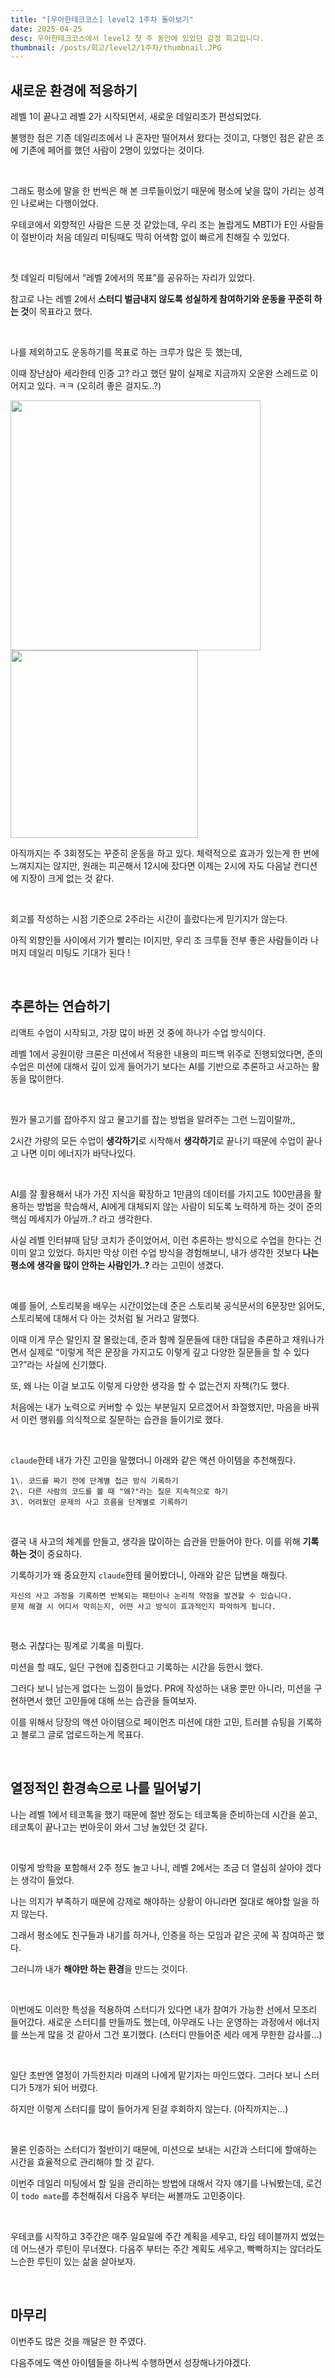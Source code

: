 ```yaml
---
title: "[우아한테크코스] level2 1주차 돌아보기"
date: 2025-04-25
desc: 우아한테크코스에서 level2 첫 주 동안에 있었던 감정 회고입니다.
thumbnail: /posts/회고/level2/1주차/thumbnail.JPG
---
```


## 새로운 환경에 적응하기

레벨 1이 끝나고 레벨 2가 시작되면서, 새로운 데일리조가 편성되었다.

불행한 점은 기존 데일리조에서 나 혼자만 떨어져서 왔다는 것이고, 다행인 점은 같은 조에 기존에 페어를 했던 사람이 2명이 있었다는 것이다.

<br />

그래도 평소에 말을 한 번씩은 해 본 크루들이었기 때문에 평소에 낯을 많이 가리는 성격인 나로써는 다행이었다.

우테코에서 외향적인 사람은 드문 것 같았는데, 우리 조는 놀랍게도 MBTI가 E인 사람들이 절반이라 처음 데일리 미팅때도 딱히 어색함 없이 빠르게 친해질 수 있었다.

<br />

첫 데일리 미팅에서 “레벨 2에서의 목표”를 공유하는 자리가 있었다.

참고로 나는 레벨 2에서 **스터디 벌금내지 않도록 성실하게 참여하기와 운동을 꾸준히 하는 것**이 목표라고 했다.

<br />

나를 제외하고도 운동하기를 목표로 하는 크루가 많은 듯 했는데,

이때 장난삼아 세라한테 인증 고? 라고 했던 말이 실제로 지금까지 오운완 스레드로 이어지고 있다. ㅋㅋ (오히려 좋은 걸지도..?)

<img src="/posts/회고/level2/1주차/1.png" width="400px" />

<br />

<img src="/posts/회고/level2/1주차/2.png" width="300px" />

<br />

아직까지는 주 3회정도는 꾸준히 운동을 하고 있다. 체력적으로 효과가 있는게 한 번에 느껴지지는 않지만, 원래는 피곤해서 12시에 잤다면 이제는 2시에 자도 다음날 컨디션에 지장이 크게 없는 것 같다.

<br />

회고를 작성하는 시점 기준으로 2주라는 시간이 흘렀다는게 믿기지가 않는다.

아직 외향인들 사이에서 기가 빨리는 I이지만, 우리 조 크루들 전부 좋은 사람들이라 나머지 데일리 미팅도 기대가 된다 !

<br />

## 추론하는 연습하기

리액트 수업이 시작되고, 가장 많이 바뀐 것 중에 하나가 수업 방식이다.

레벨 1에서 공원이랑 크론은 미션에서 적용한 내용의 피드백 위주로 진행되었다면, 준의 수업은 미션에 대해서 깊이 있게 들어가기 보다는 AI를 기반으로 추론하고 사고하는 활동을 많이한다.

<br />

뭔가 물고기를 잡아주지 않고 물고기를 잡는 방법을 알려주는 그런 느낌이랄까,,

2시간 가량의 모든 수업이 **생각하기**로 시작해서 **생각하기**로 끝나기 때문에 수업이 끝나고 나면 이미 에너지가 바닥나있다.

<br />

AI를 잘 활용해서 내가 가진 지식을 확장하고 1만큼의 데이터를 가지고도 100만큼을 활용하는 방법을 학습해서, AI에게 대체되지 않는 사람이 되도록 노력하게 하는 것이 준의 핵심 메세지가 아닐까..? 라고 생각한다.

사실 레벨 인터뷰때 담당 코치가 준이었어서, 이런 추론하는 방식으로 수업을 한다는 건 이미 알고 있었다. 하지만 막상 이런 수업 방식을 경험해보니, 내가 생각한 것보다 **나는 평소에 생각을 많이 안하는 사람인가..?** 라는 고민이 생겼다.

<br />

예를 들어, 스토리북을 배우는 시간이었는데 준은 스토리북 공식문서의 6문장만 읽어도, 스토리북에 대해서 다 아는 것처럼 될 거라고 말했다.

이때 이게 무슨 말인지 잘 몰랐는데, 준과 함께 질문들에 대한 대답을 추론하고 채워나가면서 실제로 “이렇게 적은 문장을 가지고도 이렇게 깊고 다양한 질문들을 할 수 있다고?”라는 사실에 신기했다.

또, 왜 나는 이걸 보고도 이렇게 다양한 생각을 할 수 없는건지 자책(?)도 했다.

처음에는 내가 노력으로 커버할 수 있는 부분일지 모르겠어서 좌절했지만, 마음을 바꿔서 이런 행위를 의식적으로 질문하는 습관을 들이기로 했다.

<br />

`claude`한테 내가 가진 고민을 말했더니 아래와 같은 액션 아이템을 추천해줬다.

```
1\. 코드를 짜기 전에 단계별 접근 방식 기록하기
2\. 다른 사람의 코드를 볼 때 "왜?"라는 질문 지속적으로 하기
3\. 어려웠던 문제의 사고 흐름을 단계별로 기록하기
```

<br />

결국 내 사고의 체계를 만들고, 생각을 많이하는 습관을 만들어야 한다. 이를 위해 **기록하는 것**이 중요하다.

기록하기가 왜 중요한지 `claude`한테 물어봤더니, 아래와 같은 답변을 해줬다.

```
자신의 사고 과정을 기록하면 반복되는 패턴이나 논리적 약점을 발견할 수 있습니다.
문제 해결 시 어디서 막히는지, 어떤 사고 방식이 효과적인지 파악하게 됩니다.
```

<br />

평소 귀찮다는 핑계로 기록을 미뤘다.

미션을 할 때도, 일단 구현에 집중한다고 기록하는 시간을 등한시 했다.

그러다 보니 남는게 없다는 느낌이 들었다. PR에 작성하는 내용 뿐만 아니라, 미션을 구현하면서 했던 고민들에 대해 쓰는 습관을 들여보자.

이를 위해서 당장의 액션 아이템으로 페이먼츠 미션에 대한 고민, 트러블 슈팅을 기록하고 블로그 글로 업로드하는게 목표다.

<br />

## 열정적인 환경속으로 나를 밀어넣기

나는 레벨 1에서 테코톡을 했기 때문에 절반 정도는 테코톡을 준비하는데 시간을 쏟고, 테코톡이 끝나고는 번아웃이 와서 그냥 놀았던 것 같다.

<br />

이렇게 방학을 포함해서 2주 정도 놀고 나니, 레벨 2에서는 조금 더 열심히 살아야 겠다는 생각이 들었다.

나는 의지가 부족하기 때문에 강제로 해야하는 상황이 아니라면 절대로 해야할 일을 하지 않는다.

그래서 평소에도 친구들과 내기를 하거나, 인증을 하는 모임과 같은 곳에 꼭 참여하곤 했다.

그러니까 내가 **해야만 하는 환경**을 만드는 것이다.

<br />

이번에도 이러한 특성을 적용하여 스터디가 있다면 내가 참여가 가능한 선에서 모조리 들어갔다. 새로운 스터디를 만들까도 했는데, 아무래도 나는 운영하는 과정에서 에너지를 쓰는게 많을 것 같아서 그건 포기했다. (스터디 만들어준 세라 에게 무한한 감사를…)

<br />

일단 초반엔 열정이 가득한지라 미래의 나에게 맡기자는 마인드였다. 그러다 보니 스터디가 5개가 되어 버렸다.

하지만 이렇게 스터디를 많이 들어가게 된걸 후회하지 않는다. (아직까지는…)

<br />

물론 인증하는 스터디가 절반이기 때문에, 미션으로 보내는 시간과 스터디에 할애하는 시간을 효율적으로 관리해야 할 것 같다.

이번주 데일리 미팅에서 할 일을 관리하는 방법에 대해서 각자 얘기를 나눠봤는데, 로건이 `todo mate`를 추천해줘서 다음주 부터는 써볼까도 고민중이다.

<br />

우테코를 시작하고 3주간은 매주 일요일에 주간 계획을 세우고, 타임 테이블까지 썼었는데 어느샌가 루틴이 무너졌다. 다음주 부터는 주간 계획도 세우고, 빡빡하지는 않더라도 느슨한 루틴이 있는 삶을 살아보자.

<br />

## 마무리

이번주도 많은 것을 깨달은 한 주였다.

다음주에도 액션 아이템들을 하나씩 수행하면서 성장해나가야겠다.
